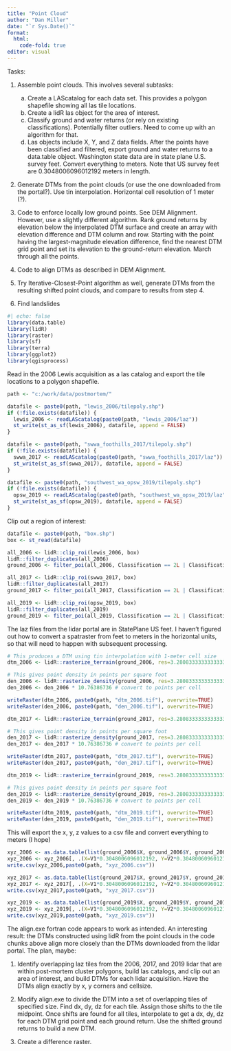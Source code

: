 ---
title: "Point Cloud"
author: "Dan Miller"
date: "`r Sys.Date()`"
format: 
  html:
    code-fold: true
editor: visual
---

Tasks:

1.  Assemble point clouds. This involves several subtasks:\

    a)  Create a LAScatalog for each data set. This provides a polygon shapefile showing all las tile locations.\
    b)  Create a lidR las object for the area of interest.\
    c)  Classify ground and water returns (or rely on existing classifications). Potentially filter outliers. Need to come up with an algorithm for that.\
    d)  Las objects include X, Y, and Z data fields. After the points have been classified and filtered, export ground and water returns to a data.table object. Washington state data are in state plane U.S. survey feet. Convert everything to meters. Note that US survey feet are 0.3048006096012192 meters in length.

2.  Generate DTMs from the point clouds (or use the one downloaded from the portal?). Use tin interpolation. Horizontal cell resolution of 1 meter (?).

3.  Code to enforce locally low ground points. See DEM Alignment. However, use a slightly different algorithm. Rank ground returns by elevation below the interpolated DTM surface and create an array with elevation difference and DTM column and row. Starting with the point having the largest-magnitude elevation difference, find the nearest DTM grid point and set its elevation to the ground-return elevation. March through all the points.

4.  Code to align DTMs as described in DEM Alignment.

5.  Try Iterative-Closest-Point algorithm as well, generate DTMs from the resulting shifted point clouds, and compare to results from step 4.

6.  Find landslides

```{r}
#| echo: false
library(data.table)
library(lidR)
library(raster)
library(sf)
library(terra)
library(ggplot2)
library(qgisprocess)
```

Read in the 2006 Lewis acquisition as a las catalog and export the tile locations to a polygon shapefile.

```{r}
path <- "c:/work/data/postmortem/"

datafile <- paste0(path, "lewis_2006/tilepoly.shp")
if (!file.exists(datafile)) {
  lewis_2006 <- readLAScatalog(paste0(path, "lewis_2006/laz")) 
  st_write(st_as_sf(lewis_2006), datafile, append = FALSE)
}

datafile <- paste0(path, "swwa_foothills_2017/tilepoly.shp")
if (!file.exists(datafile)) {
  swwa_2017 <- readLAScatalog(paste0(path, "swwa_foothills_2017/laz"))
  st_write(st_as_sf(swwa_2017), datafile, append = FALSE)
}

datafile <- paste0(path, "southwest_wa_opsw_2019/tilepoly.shp")
if (!file.exists(datafile)) {
  opsw_2019 <- readLAScatalog(paste0(path, "southwest_wa_opsw_2019/laz"))
  st_write(st_as_sf(opsw_2019), datafile, append = FALSE)
}
```

Clip out a region of interest:

```{r}
datafile <- paste0(path, "box.shp")
box <- st_read(datafile)

all_2006 <- lidR::clip_roi(lewis_2006, box) 
lidR::filter_duplicates(all_2006)
ground_2006 <- filter_poi(all_2006, Classification == 2L | Classification == 9L) # keep ground returns and water

all_2017 <- lidR::clip_roi(swwa_2017, box) 
lidR::filter_duplicates(all_2017)
ground_2017 <- filter_poi(all_2017, Classification == 2L | Classification == 9L)

all_2019 <- lidR::clip_roi(opsw_2019, box) 
lidR::filter_duplicates(all_2019)
ground_2019 <- filter_poi(all_2019, Classification == 2L | Classification == 9L)
```

The laz files from the lidar portal are in StatePlane US feet. I haven't figured out how to convert a spatraster from feet to meters in the horizontal units, so that will need to happen with subsequent processing.

```{r}
# This produces a DTM using tin interpolation with 1-meter cell size
dtm_2006 <- lidR::rasterize_terrain(ground_2006, res=3.28083333333333335958, algorithm = tin(), pkg="terra")

# This gives point density in points per square foot
den_2006 <- lidR::rasterize_density(ground_2006, res=3.28083333333333335958)
den_2006 <- den_2006 * 10.76386736 # convert to points per cell

writeRaster(dtm_2006, paste0(path, "dtm_2006.tif"), overwrite=TRUE)
writeRaster(den_2006, paste0(path, "den_2006.tif"), overwrite=TRUE)

dtm_2017 <- lidR::rasterize_terrain(ground_2017, res=3.28083333333333335958, algorithm = tin(), pkg="terra")

# This gives point density in points per square foot
den_2017 <- lidR::rasterize_density(ground_2017, res=3.28083333333333335958)
den_2017 <- den_2017 * 10.76386736 # convert to points per cell

writeRaster(dtm_2017, paste0(path, "dtm_2017.tif"), overwrite=TRUE)
writeRaster(den_2017, paste0(path, "den_2017.tif"), overwrite=TRUE)

dtm_2019 <- lidR::rasterize_terrain(ground_2019, res=3.28083333333333335958, algorithm = tin(), pkg="terra")

# This gives point density in points per square foot
den_2019 <- lidR::rasterize_density(ground_2019, res=3.28083333333333335958)
den_2019 <- den_2019 * 10.76386736 # convert to points per cell

writeRaster(dtm_2019, paste0(path, "dtm_2019.tif"), overwrite=TRUE)
writeRaster(den_2019, paste0(path, "den_2019.tif"), overwrite=TRUE)
```

This will export the x, y, z values to a csv file and convert everything to meters (I hope)

```{r}
xyz_2006 <- as.data.table(list(ground_2006$X, ground_2006$Y, ground_2006$Z))
xyz_2006 <- xyz_2006[, .(X=V1*0.3048006096012192, Y=V2*0.3048006096012192, Z = V3*0.3048006096012192)]
write.csv(xyz_2006,paste0(path, "xyz_2006.csv"))

xyz_2017 <- as.data.table(list(ground_2017$X, ground_2017$Y, ground_2017$Z))
xyz_2017 <- xyz_2017[, .(X=V1*0.3048006096012192, Y=V2*0.3048006096012192, Z = V3*0.3048006096012192)]
write.csv(xyz_2017,paste0(path, "xyz_2017.csv"))

xyz_2019 <- as.data.table(list(ground_2019$X, ground_2019$Y, ground_2019$Z))
xyz_2019 <- xyz_2019[, .(X=V1*0.3048006096012192, Y=V2*0.3048006096012192, Z = V3*0.3048006096012192)]
write.csv(xyz_2019,paste0(path, "xyz_2019.csv"))
```

The align.exe fortran code appears to work as intended. An interesting result: the DTMs constructed using lidR from the point clouds in the code chunks above align more closely than the DTMs downloaded from the lidar portal. The plan, maybe:

1.  Identify overlapping laz tiles from the 2006, 2017, and 2019 lidar that are within post-mortem cluster polygons, build las catalogs, and clip out an area of interest, and build DTMs for each lidar acquisition. Have the DTMs align exactly by x, y corners and cellsize.

2.  Modify align.exe to divide the DTM into a set of overlapping tiles of specified size. Find dx, dy, dz for each tile. Assign those shifts to the tile midpoint. Once shifts are found for all tiles, interpolate to get a dx, dy, dz for each DTM grid point and each ground return. Use the shifted ground returns to build a new DTM.

3.  Create a difference raster.
